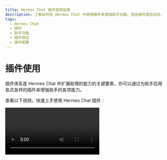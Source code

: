 ```yaml
---
title: Hermes Chat 插件使用指南
description: 了解如何在 Hermes Chat 中使用插件来增强助手功能，包括插件商店浏览、安装、配置等操作。
tags:
  - Hermes Chat
  - 插件
  - 助手功能
  - 插件商店
  - 插件配置
---
```


# 插件使用

插件体系是 Hermes Chat 中扩展助理的能力的关键要素，你可以通过为助手启用各式各样的插件来增强助手的各项能力。

查看以下视频，快速上手使用 Hermes Chat 插件：

<Video height={840} src="https://github.com/hermeslabs/hermes-chat/assets/28616219/94d4c312-1699-4e24-8782-138883678c9e" />

## 插件商店

你可以在会话工具条中的 「扩展工具」 -> 「插件商店」，进入插件商店。

<Image alt="插件商店 S1" height={472} src="https://github.com/hermeslabs/hermes-chat/assets/28616219/ab4e60d0-1293-49ac-8798-cb29b3b789e6" />

插件商店中会在 Hermes Chat 中可以直接安装并使用的插件。

<Image alt="插件商店 S2" height={612} src="https://github.com/hermeslabs/hermes-chat/assets/28616219/d7a5d821-116f-4be6-8a1a-38d81a5ea0ea" />

## 使用插件

安装完毕插件后，只需在当前助手下开启插件即可使用。

<Image alt="使用插件" height={472} src="https://github.com/hermeslabs/hermes-chat/assets/28616219/76ab1ae7-a4f9-4285-8ebd-45b90251aba1" />

## 插件配置

部分插件可能需要你进行相应的配置，例如 API Key 等。

你可以在安装插件后，点击设置进入插件的设置填写配置：

<Image alt="插件配置 S1" height={472} src="https://github.com/hermeslabs/hermes-chat/assets/28616219/10eb3023-4528-4b06-8092-062e7b3865cc" />

<Image alt="插件配置 S2" height={472} src="https://github.com/hermeslabs/hermes-chat/assets/28616219/ab2e4c25-4b11-431b-9266-442d8b14cb41" />
